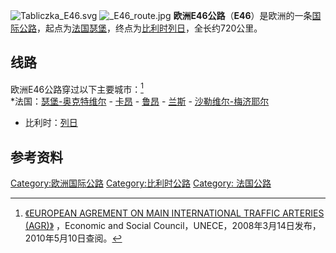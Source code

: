 [[Image:Tabliczka_E46.svg|right]]
[[File:_E46_route.jpg|thumb]]
'''欧洲E46公路'''（'''E46'''）是欧洲的一条[[欧洲国际公路|国际公路]]，起点为[[法国|法国]][[瑟堡|瑟堡]]，终点为[[比利时|比利时]][[列日|列日]]，全长约720公里。

== 线路 ==
欧洲E46公路穿过以下主要城市：<ref>[http://www.unece.org/trans/doc/2008/sc1/ECE-TRANS-SC1-384e.pdf 《EUROPEAN AGREMENT ON MAIN INTERNATIONAL TRAFFIC ARTERIES (AGR)》] {{Wayback|url=http://www.unece.org/trans/doc/2008/sc1/ECE-TRANS-SC1-384e.pdf |date=20200315183924 }}，Economic and Social Council，UNECE，2008年3月14日发布，2010年5月10日查阅。</ref><br />
*法国：[[瑟堡-奥克特维尔|瑟堡-奥克特维尔]] - [[卡昂|卡昂]] - [[鲁昂|鲁昂]] - [[兰斯|兰斯]] - [[沙勒维尔-梅济耶尔|沙勒维尔-梅济耶尔]]
*比利时：[[列日|列日]]

==参考资料==
{{reflist}}

{{欧洲国际公路网}}

[[Category:欧洲国际公路|Category:欧洲国际公路]]
[[Category:比利时公路|Category:比利时公路]]
[[Category:_法国公路|Category: 法国公路]]